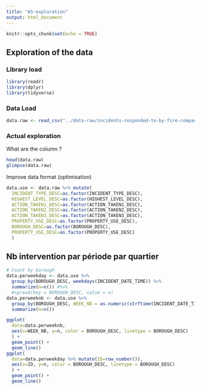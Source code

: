 ```yaml
---
title: "AS-exploration"
output: html_document
---
```


```r
knitr::opts_chunk$set(echo = TRUE)
```

## Exploration of the data

### Library load

```r
library(readr)
library(dplyr)
library(tidyverse)
```


### Data Load

```r
data.raw <- read_csv("../data-raw/incidents-responded-to-by-fire-companies.csv")
```

### Actual exploration

What are the column ?
```r
head(data.raw)
glimpse(data.raw)
```

Improve data format (optimisation)

```r
data.use <- data.raw %>% mutate(
  INCIDENT_TYPE_DESC=as.factor(INCIDENT_TYPE_DESC),
  HIGHEST_LEVEL_DESC=as.factor(HIGHEST_LEVEL_DESC),
  ACTION_TAKEN1_DESC=as.factor(ACTION_TAKEN1_DESC),
  ACTION_TAKEN2_DESC=as.factor(ACTION_TAKEN2_DESC),
  ACTION_TAKEN3_DESC=as.factor(ACTION_TAKEN3_DESC),
  PROPERTY_USE_DESC=as.factor(PROPERTY_USE_DESC),
  BOROUGH_DESC=as.factor(BOROUGH_DESC),
  PROPERTY_USE_DESC=as.factor(PROPERTY_USE_DESC)
  )
```


## Nb intervention par période par quartier

```r
# Count by borough
data.perweekday <- data.use %>% 
  group_by(BOROUGH_DESC, weekdays(INCIDENT_DATE_TIME)) %>% 
  summarize(n=n()) #%>% 
  #spread(key = BOROUGH_DESC, value = n)
data.perweeknb <- data.use %>% 
  group_by(BOROUGH_DESC, WEEK_NB = as.numeric(strftime(INCIDENT_DATE_TIME,format="%W"))) %>%
  summarize(n=n())
```

```r
ggplot(
  data=data.perweeknb,
  aes(x=WEEK_NB, y=n, color = BOROUGH_DESC, linetype = BOROUGH_DESC)
  ) +
  geom_point() +
  geom_line()
ggplot(
  data=data.perweekday %>% mutate(ID=row_number()),
  aes(x=ID, y=n, color = BOROUGH_DESC, linetype = BOROUGH_DESC)
  ) +
  geom_point() +
  geom_line()
```


